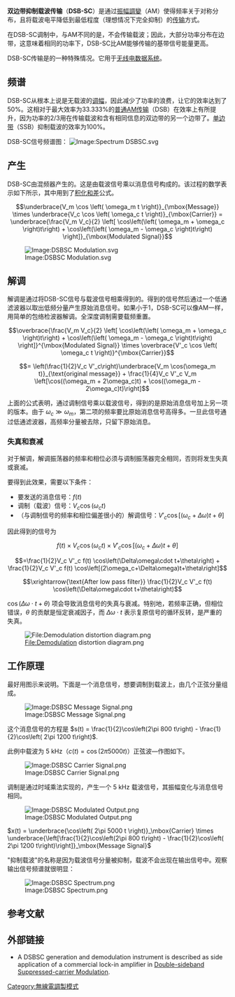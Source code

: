{{NoteTA
|G1=Communication
|G2=Signals and Systems
}}
'''双边带抑制载波传输'''（'''DSB-SC'''）是通过[[振幅調變|振幅調變]]（AM）使得频率关于{{le|载波频率|carrier frequency}}对称分布，且将载波电平降低到最低程度（理想情况下完全抑制）的[[传输|传输]]方式。

在DSB-SC调制中，与AM不同的是，不会传输载波；因此，大部分功率分布在边带，这意味着相同的功率下，DSB-SC比AM能够传输的基带信号能量更高。

DSB-SC传输是{{le|双边带减幅载波传输|double-sideband reduced carrier transmission}}的一种特殊情况。它用于[[无线电数据广播|无线电数据系统]]。

==频谱==
DSB-SC从根本上说是无载波的[[振幅調變|调幅]]，因此减少了功率的浪费，让它的效率达到了50%。这相对于最大效率为33.333%的[[振幅調變|普通AM传输]]（DSB）在效率上有所提升，因为功率的2/3用在传输载波和含有相同信息的双边带的另一个边带了。[[单边带|单边带]]（SSB）抑制载波的效率为100%。

DSB-SC信号频谱图：
[[Image:Spectrum_DSBSC.svg|Image:Spectrum DSBSC.svg]]

==产生==
DSB-SC由混频器产生的。这是由载波信号乘以消息信号构成的。该过程的数学表示如下所示，其中用到了[[积化和差|积化和差]]公式。

:<math>
  \underbrace{V_m \cos \left( \omega_m t \right)}_{\mbox{Message}} \times 
  \underbrace{V_c \cos \left( \omega_c t \right)}_{\mbox{Carrier}} = 
  \underbrace{\frac{V_m V_c}{2} \left[ 
    \cos\left(\left( \omega_m + \omega_c \right)t\right) +
    \cos\left(\left( \omega_m - \omega_c \right)t\right)
  \right]}_{\mbox{Modulated Signal}}
</math>

[[Image:DSBSC_Modulation.svg|Image:DSBSC Modulation.svg]]

==解调==
解调是通过将DSB-SC信号与载波信号相乘得到的。得到的信号然后通过一个低通滤波器以取出低频分量产生原始消息信号。如果{{le|调制指数|modulation index}}小于1，DSB-SC可以像AM一样，用简单的包络检波器解调。全深度调制需要载频重置。

:<math>
   \overbrace{\frac{V_m V_c}{2} \left[ 
      \cos\left(\left( \omega_m + \omega_c \right)t\right) + \cos\left(\left( \omega_m - \omega_c \right)t\right)
   \right]}^{\mbox{Modulated Signal}} \times
   \overbrace{V'_c \cos \left( \omega_c t \right)}^{\mbox{Carrier}} 
</math>
::<math>= \left(\frac{1}{2}V_c V'_c\right)\underbrace{V_m \cos(\omega_m t)}_{\text{original message}} + \frac{1}{4}V_c V'_c V_m \left[\cos((\omega_m + 2\omega_c)t) + \cos((\omega_m - 2\omega_c)t)\right]</math>

上面的公式表明，通过调制信号乘以载波信号，得到的是原始消息信号加上另一项的版本。由于 <math>\omega_c \gg \omega_m</math>，第二项的频率要比原始消息信号高得多。一旦此信号通过低通滤波器，高频率分量被去除，只留下原始消息。

===失真和衰减===
对于解调，解调振荡器的频率和相位必须与调制振荡器完全相同，否则将发生失真或衰减。 

要得到此效果，需要以下条件：
*要发送的消息信号：<math>f(t)</math>
*调制（载波）信号：<math>V_c\cos(\omega_c t)</math>
*（与调制信号的频率和相位偏差很小的）解调信号：<math>V'_c\cos\left[(\omega_c+\Delta\omega)t + \theta\right]</math>

因此得到的信号为
:<math>f(t) \times V_c\cos(\omega_c t) \times V'_c\cos\left[(\omega_c+\Delta\omega)t + \theta\right]</math>
::<math>=\frac{1}{2}V_c V'_c f(t) \cos\left(\Delta\omega\cdot t+\theta\right) + \frac{1}{2}V_c V'_c f(t) \cos\left[(2\omega_c+\Delta\omega)t+\theta\right]</math>
::<math>\xrightarrow{\text{After low pass filter}} \frac{1}{2}V_c V'_c f(t) \cos\left(\Delta\omega\cdot t+\theta\right)</math>

<math>\cos\left(\Delta\omega\cdot t+\theta\right)</math> 项会导致消息信号的失真与衰减。特别地，若频率正确，但相位错误，<math>\theta</math> 的贡献是恒定衰减因子，而 <math>\Delta\omega\cdot t</math> 表示复原信号的循环反转，是严重的失真。

[[File:Demodulation_distortion_diagram.png|File:Demodulation distortion diagram.png]]

== 工作原理 ==
最好用图示来说明。下面是一个消息信号，想要调制到载波上，由几个正弦分量组成。

[[Image:DSBSC_Message_Signal.png|Image:DSBSC Message Signal.png]]

这个消息信号的方程是 <math>s(t) = \frac{1}{2}\cos\left(2\pi 800 t\right) - \frac{1}{2}\cos\left( 2\pi 1200 t\right)</math>.

此例中载波为 5 kHz（<math>c(t) = \cos\left( 2\pi 5000 t \right)</math>）正弦波—作图如下。

[[Image:DSBSC_Carrier_Signal.png|Image:DSBSC Carrier Signal.png]]

调制是通过时域乘法实现的，产生一个 5 kHz 载波信号，其振幅变化与消息信号相同。

[[Image:DSBSC_Modulated_Output.png|Image:DSBSC Modulated Output.png]]

<math>x(t) = \underbrace{\cos\left( 2\pi 5000 t \right)}_\mbox{Carrier} \times \underbrace{\left[\frac{1}{2}\cos\left(2\pi 800 t\right) - \frac{1}{2}\cos\left( 2\pi 1200 t\right)\right]}_\mbox{Message Signal}</math>

"抑制载波"的名称是因为载波信号分量被抑制，载波不会出现在输出信号中。观察输出信号频谱就很明显：

[[Image:DSBSC_Spectrum.png|Image:DSBSC Spectrum.png]]

==参考文献==
{{FS1037C MS188}}

==外部链接==
*A DSBSC generation and demodulation instrument is described as side application of a commercial lock-in amplifier in [http://www.zhinst.com/blogs/sadik/2013/08/dsb-sc/ Double-sideband Suppressed-carrier Modulation]{{Wayback|url=http://www.zhinst.com/blogs/sadik/2013/08/dsb-sc/ |date=20160709172945 }}.

{{DEFAULTSORT:Double-Sideband Suppressed-Carrier Transmission}}
[[Category:無線電調製模式|Category:無線電調製模式]]